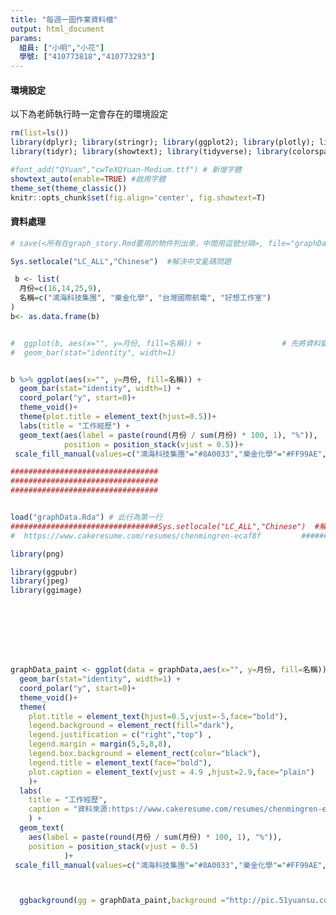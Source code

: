```yaml
---
title: "每週一圖作業資料檔"
output: html_document
params:
  組員: ["小明","小花"]  
  學號: ["410773818","410773293"]
---
```


#### 環境設定

以下為老師執行時一定會存在的環境設定
```r
rm(list=ls())
library(dplyr); library(stringr); library(ggplot2); library(plotly); library(lubridate); library(readr); library(colorspace); library(grDevices); library(shiny); library(shinyjs); library(scales)
library(tidyr); library(showtext); library(tidyverse); library(colorspace)

#font_add("QYuan","cwTeXQYuan-Medium.ttf") # 新增字體
showtext_auto(enable=TRUE) #啟用字體
theme_set(theme_classic())
knitr::opts_chunk$set(fig.align='center', fig.showtext=T)
```

#### 資料處理
  
```r


# save(<所有在graph_story.Rmd要用的物件列出來，中間用逗號分隔>, file="graphData.Rda") # 此行放在最後一行
```





```r
Sys.setlocale("LC_ALL","Chinese")  #解決中文亂碼問題

 b <- list(
  月份=c(16,14,25,9),
  名稱=c("鴻海科技集團", "樂金化學", "台灣國際航電", "好想工作室")
)
b<- as.data.frame(b)


#  ggplot(b, aes(x="", y=月份, fill=名稱)) +                  # 先將資料變成橫的bar  累計其次數   不分群    
#  geom_bar(stat="identity", width=1)                         


b %>% ggplot(aes(x="", y=月份, fill=名稱)) +
  geom_bar(stat="identity", width=1) +
  coord_polar("y", start=0)+
  theme_void()+
  theme(plot.title = element_text(hjust=0.5))+
  labs(title = "工作經歷") +
  geom_text(aes(label = paste(round(月份 / sum(月份) * 100, 1), "%")),
            position = position_stack(vjust = 0.5))+
 scale_fill_manual(values=c("鴻海科技集團"="#8A0033","樂金化學"="#FF99AE","台灣國際航電"="#BE4A68" ,"好想工作室"="#004B9F"))

#################################
#################################
#################################


load("graphData.Rda") # 此行為第一行
#################################Sys.setlocale("LC_ALL","Chinese")  #解決中文亂碼問題
#  https://www.cakeresume.com/resumes/chenmingren-ecaf8f         ###### 此為履歷link   ########

library(png)

library(ggpubr)
library(jpeg)
library(ggimage)








graphData_paint <- ggplot(data = graphData,aes(x="", y=月份, fill=名稱)) +
  geom_bar(stat="identity", width=1) +
  coord_polar("y", start=0)+
  theme_void()+
  theme(
    plot.title = element_text(hjust=0.5,vjust=-5,face="bold"),
    legend.background = element_rect(fill="dark"),
    legend.justification = c("right","top") ,
    legend.margin = margin(5,5,8,8),
    legend.box.background = element_rect(color="black"),
    legend.title = element_text(face="bold"),
    plot.caption = element_text(vjust = 4.9 ,hjust=2.9,face="plain")
    )+
  labs(
    title = "工作經歷",
    caption = "資料來源:https://www.cakeresume.com/resumes/chenmingren-ecaf8f"
    ) +
  geom_text(
    aes(label = paste(round(月份 / sum(月份) * 100, 1), "%")),
    position = position_stack(vjust = 0.5)
            )+
 scale_fill_manual(values=c("鴻海科技集團"="#8A0033","樂金化學"="#FF99AE","台灣國際航電"="#BE4A68" ,"好想工作室"="#004B9F"))



  ggbackground(gg = graphData_paint,background ="http://pic.51yuansu.com/pic/cover/00/19/70/57b7f70680489_610.jpg" )
  


```


